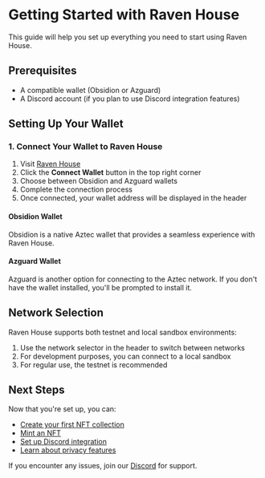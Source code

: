 # Getting Started with Raven House

This guide will help you set up everything you need to start using Raven House.

## Prerequisites

- A compatible wallet (Obsidion or Azguard)
- A Discord account (if you plan to use Discord integration features)

## Setting Up Your Wallet

### 1. Connect Your Wallet to Raven House

1. Visit [Raven House](https://app.ravenhouse.xyz)
2. Click the **Connect Wallet** button in the top right corner
3. Choose between Obsidion and Azguard wallets
4. Complete the connection process
5. Once connected, your wallet address will be displayed in the header

#### Obsidion Wallet

Obsidion is a native Aztec wallet that provides a seamless experience with Raven House.

#### Azguard Wallet

Azguard is another option for connecting to the Aztec network. If you don't have the wallet installed, you'll be prompted to install it.

## Network Selection

Raven House supports both testnet and local sandbox environments:

1. Use the network selector in the header to switch between networks
2. For development purposes, you can connect to a local sandbox
3. For regular use, the testnet is recommended

## Next Steps

Now that you're set up, you can:

- [Create your first NFT collection](/guides/collections)
- [Mint an NFT](/guides/nfts)
- [Set up Discord integration](/guides/discord)
- [Learn about privacy features](/guides/privacy)

If you encounter any issues, join our [Discord](https://discord.com/invite/gCPZhWBYQH) for support.